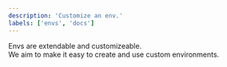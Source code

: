 ```yaml
---
description: 'Customize an env.'
labels: ['envs', 'docs']
---
```


Envs are extendable and customizeable.  
We aim to make it easy to create and use custom environments.
